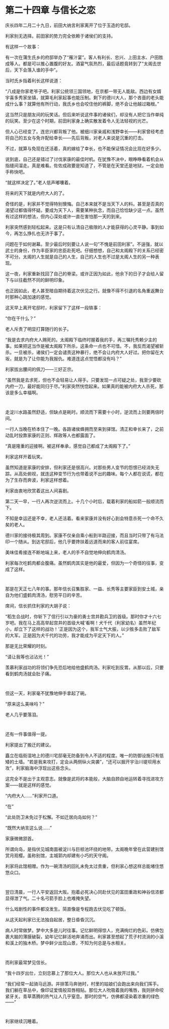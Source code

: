 # 第二十四章 与信长之恋 {-}

庆长四年二月二十九日，前田大纳言利家离开了位于玉造的宅邸。

利家别无选择。前田家的势力完全依赖于诸侯们的支持。

有这样一个故事：

有一次在蒲生氏乡的府邸举办了“雁汁宴”。客人有利长、忠兴、上田主水、户田胜成等人。都是可以推心置腹的好友。酒宴气氛热烈，最后话题竟转到了"太阁去世后，天下会落入谁的手中"。

当时氏乡指着利长这样说道：

"八成是你家老爷子吧。利家公统领三国领地，在京都一带无人能敌。西边有女婿宇喜多秀家坐镇，就算毛利家起事也能压制。剩下的德川大人，那个吝啬的老头能成什么事？就算他有所行动，我氏乡也会咬住他的裤脚，绝不会让他越过箱根。"

这当然只是朋友间的玩笑话。但后来听说这件事的诸侯们，却没有人把它当作单纯的玩笑。至少在这个时期，前田利家身上确实散发着令人无法轻视的光芒。

但人心已经变了。连忠兴都背叛了他。被细川家亲戚和浅野幸长——利家曾经考虑将自己的五女与免许配给幸长——先后背叛，对老人来说是沉重的打击。

不过，就算与免现在还活着，真的嫁给了幸长，也不能保证情况会比现在好多少。

说到底，自己还是错过了讨伐家康的最佳时机。在犹豫不决中，眼睁睁看着机会从指缝间溜走。真是难看。佐佐成政要是知道了，不管是在天堂还是地狱，一定会拍手称快吧。

"就这样决定了。"老人低声嘟囔着。

将来的天下就是内府大人的了。

奇怪的是，利家并不觉得特别懊悔。自己本来就不是当天下人的料。甚至是否真的渴望过都值得怀疑。要成为天下人，需要某种执念，而自己恰恰缺少这一点。虽然有过这样的想法，但内心深处或许一直在害怕那一天的到来。

利家突然感到轻松起来。这是只有认清自己极限的人才能获得的心灵平静。事到如今，再怎么挣扎也无济于事了。

问题在于如何谢幕。至少最后时刻要让人说一句"不愧是前田利家"。不逞强，就以武士的身份，作为丰臣家的忠臣赴死吧。仔细想想，自己和太阁殿下的关系已经密不可分。太阁的人生就是自己的人生，自己的人生也不过是太阁人生的另一种表现。

这一夜，利家重新找回了自己的脊梁。或许正因为如此，他余下的日子才会给人留下与以往截然不同的鲜明印象。

也正因如此，老人甚至暗自期待着这次伏见之行。就像不得不引退的名角重返舞台时那种心跳加速的感觉。

这天早上离开宅邸时，利家留下了这样一段轶事：

"你在干什么？"

老人斥责了明显打算随行的长子。

"我是去求内府大人赐死的。太阁殿下临终时握着我的手，再三嘱托秀赖少主的事。如果把这当作是被太阁殿下所杀，这条命一点也不可惜。不，我反而渴望被斩杀。一旦被杀，诸侯们一定会谴责这种暴行，绝不会让内府大人好过。把你留在大坂，就是为了让你能为我报仇。难道连这点觉悟都没有吗？"

利家拔出腰间的佩刀——三好正宗。

"虽然我是去求死，但也不会轻易让人得手。只要发现一点可疑之处，我至少要砍内府一刀，最好能同归于尽。"利家突然恍惚起来。如果真的能被内府大人杀死，那该是多么幸福啊。

<p style="margin-bottom:3em;"></p>

走淀川水路虽然舒适，但缺点是耗时。顺流而下需要十小时，逆流而上则要两倍时间。

一行人当晚在桥本住了一晚。各路诸侯蜂拥而至来到驿馆。清正和幸长来了，之前动乱时投靠家康的正则、辉政等人也都露面了。

"真是隆重的迎接啊。被这样奉承，感觉自己都成了太阁殿下了。"

利家这样开着玩笑。

虽然知道是家康的安排，但利家还是很高兴。对那些男人变节的怨恨已经消失无踪。从高处俯视，就连这种变节行为也带着说不出的趣味。每个人都在说谎，都在为了生存而奔波，利家这样想着。

利家由衷地欣赏着这出人间喜剧。

第二天一早，一行人再次逆流而上。十几个小时后，载着利家的船如箭一般顺流而下。

不知是幸运还是不幸，老人还活着。看来家康并没有好心到会特意杀死一个命不久矣的老人。

德川家的接待极其周到。家康不仅亲自乘小船到半路迎接，而且当时只带了有马法印一个随从。到达宅邸后，他几乎要搀扶着远道而来的客人前往宴席。

美味佳肴接连不断地端上来，老人的手不自觉地伸向鹤肉清汤。

利家每次吃鹤肉都会腹痛。虽然鹤肉其实是他的最爱，但因为一个奇怪的往事，变成了这样。

<p style="margin-bottom:3em;"></p>

那是在天正七八年的事。那年信长召集胜家、一益、长秀等主要家臣到安土城，亲自为他们盛鹤肉清汤，慰劳平日的辛苦。

席间，信长抓住利家的大胡子说：

"稻生合战时，你斩下了信行引以为豪的勇士宫井勘兵卫的首级。那时你才十六七岁吧。我在马上高高举起宫井的首级大喊'看啊！犬千代（利家幼名）虽然年纪小，却立下了这样的战功！'正是因为这个，我军士气大振，以少胜多击败了敌军的大军。正是因为犬千代的功劳，我才能成为平定天下的人。"

那是无比荣耀的时刻。

"请让我等也沾沾光！"

羡慕利家战功的将领们争先恐后地给他盛鹤肉汤。利家吃到反胃。从那以后，只要看到鹤肉汤就会肚子痛。

<p style="margin-bottom:3em;"></p>

但这一天，利家毫不犹豫地伸手拿起了碗。

"原来这么美味吗？"

老人几乎要落泪。

<p style="margin-bottom:3em;"></p>

还有一件事值得一提。

利家提出了搬迁的建议。

矗立在临街湿地上的德川宅邸毫无防备到令人不适的程度。唯一的防御设施只有低矮的土墙。"若是我来攻打，定会从两侧纵火突袭"，"还可以掘开宇治川堤坝用水攻"，利家脑海中浮现出这些念头。

这完全不是出于主观意志。就像是武将的本能般，大脑自顾自地运转着寻找进攻方案——就是这样的感觉。

"内府大人......"利家开口道。

"在"

"此处防卫未免过于松懈。不如迁居向岛如何？"

"既然大纳言这么说......"

家康微微颔首。

所谓向岛，是指伏见城南面被淀川与巨椋池环绕的地带。太阁晚年曾在此营建别馆赏月观樱。虽称别馆，主城郭内却建有小巧的天守阁。

利家将此馆相赠。作为一碗清汤的回礼未免太过贵重，但利家心想这样总能堵住悠悠众口。

<p style="margin-bottom:3em;"></p>

翌日清晨，一行人平安返回大阪。抱着必死决心同赴伏见的富田重政和神谷信浓都显得泄了气。二十名弓箭手脸上也难掩失望。

什么戏剧性的事件都没发生。简直像是专程跑去伏见吃了顿饭。

从这天起利家已无法独自起居，整日昏昏沉沉。

病人时常做梦。梦中大多是儿时往事。记忆鲜明得惊人，充满绚烂的色彩。仿佛包裹大脑的薄膜破裂，幼年记忆鲜活地奔涌而出。利家甚至想起了荒子村流淌的小溪和溪上的独木桥。梦中鲜少出现山景，不知为何总是与水相关。

<p style="margin-bottom:3em;"></p>

而利家最常梦见信长。

"我十四岁出仕，立刻恋慕上了那位大人。那位大人也从未放开过我。"

"我们经常一起骑马远游。并排策马奔驰时，村里的姑娘们会跑出来向我们挥手。我们躺在草丛中，像印证爱情般双唇相贴。那位大人吮吸着我的嘴唇，我则拼命咬紧牙关。青草蒸腾的热气让人几乎窒息。那时的空气，仿佛都浸染着浓重的绿色——"

<p style="margin-bottom:3em;"></p>

利家继续沉睡着。

